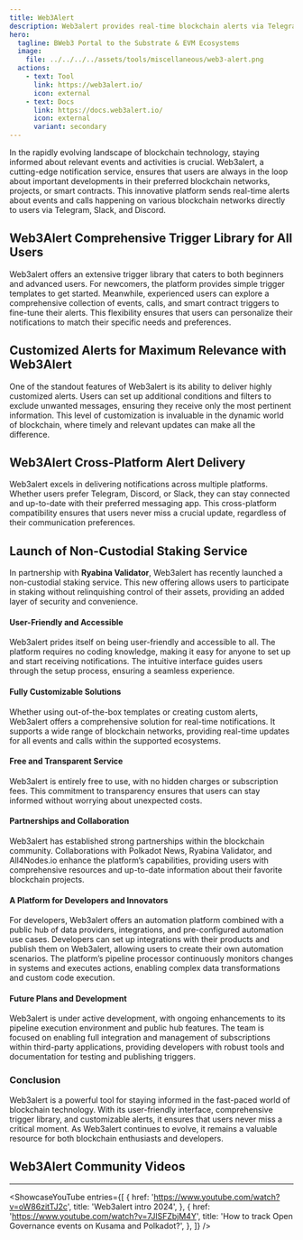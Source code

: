 ```yaml
---
title: Web3Alert
description: Web3alert provides real-time blockchain alerts via Telegram, Slack, and Discord, keeping users informed about relevant events and activities.
hero:
  tagline: BWeb3 Portal to the Substrate & EVM Ecosystems
  image: 
    file: ../../../../assets/tools/miscellaneous/web3-alert.png
  actions:
    - text: Tool
      link: https://web3alert.io/
      icon: external
    - text: Docs
      link: https://docs.web3alert.io/
      icon: external
      variant: secondary
---
```



In the rapidly evolving landscape of blockchain technology, staying informed about relevant events and activities is crucial. Web3alert, a cutting-edge notification service, ensures that users are always in the loop about important developments in their preferred blockchain networks, projects, or smart contracts. This innovative platform sends real-time alerts about events and calls happening on various blockchain networks directly to users via Telegram, Slack, and Discord.

## Web3Alert Comprehensive Trigger Library for All Users
Web3alert offers an extensive trigger library that caters to both beginners and advanced users. For newcomers, the platform provides simple trigger templates to get started. Meanwhile, experienced users can explore a comprehensive collection of events, calls, and smart contract triggers to fine-tune their alerts. This flexibility ensures that users can personalize their notifications to match their specific needs and preferences.

## Customized Alerts for Maximum Relevance with Web3Alert
One of the standout features of Web3alert is its ability to deliver highly customized alerts. Users can set up additional conditions and filters to exclude unwanted messages, ensuring they receive only the most pertinent information. This level of customization is invaluable in the dynamic world of blockchain, where timely and relevant updates can make all the difference.

## Web3Alert Cross-Platform Alert Delivery
Web3alert excels in delivering notifications across multiple platforms. Whether users prefer Telegram, Discord, or Slack, they can stay connected and up-to-date with their preferred messaging app. This cross-platform compatibility ensures that users never miss a crucial update, regardless of their communication preferences.

## Launch of Non-Custodial Staking Service
In partnership with **Ryabina Validator**, Web3alert has recently launched a non-custodial staking service. This new offering allows users to participate in staking without relinquishing control of their assets, providing an added layer of security and convenience.

#### User-Friendly and Accessible
Web3alert prides itself on being user-friendly and accessible to all. The platform requires no coding knowledge, making it easy for anyone to set up and start receiving notifications. The intuitive interface guides users through the setup process, ensuring a seamless experience.

#### Fully Customizable Solutions
Whether using out-of-the-box templates or creating custom alerts, Web3alert offers a comprehensive solution for real-time notifications. It supports a wide range of blockchain networks, providing real-time updates for all events and calls within the supported ecosystems.

#### Free and Transparent Service
Web3alert is entirely free to use, with no hidden charges or subscription fees. This commitment to transparency ensures that users can stay informed without worrying about unexpected costs.

#### Partnerships and Collaboration
Web3alert has established strong partnerships within the blockchain community. Collaborations with Polkadot News, Ryabina Validator, and All4Nodes.io enhance the platform’s capabilities, providing users with comprehensive resources and up-to-date information about their favorite blockchain projects.

#### A Platform for Developers and Innovators
For developers, Web3alert offers an automation platform combined with a public hub of data providers, integrations, and pre-configured automation use cases. Developers can set up integrations with their products and publish them on Web3alert, allowing users to create their own automation scenarios. The platform’s pipeline processor continuously monitors changes in systems and executes actions, enabling complex data transformations and custom code execution.

#### Future Plans and Development
Web3alert is under active development, with ongoing enhancements to its pipeline execution environment and public hub features. The team is focused on enabling full integration and management of subscriptions within third-party applications, providing developers with robust tools and documentation for testing and publishing triggers.

### Conclusion
Web3alert is a powerful tool for staying informed in the fast-paced world of blockchain technology. With its user-friendly interface, comprehensive trigger library, and customizable alerts, it ensures that users never miss a critical moment. As Web3alert continues to evolve, it remains a valuable resource for both blockchain enthusiasts and developers.

## Web3Alert Community Videos
------------
<ShowcaseYouTube
  entries={[
    {
      href: 'https://www.youtube.com/watch?v=oW86zitTJ2c',
      title: 'Web3alert intro 2024',
    },
       {
      href: 'https://www.youtube.com/watch?v=7JlSFZbjM4Y',
      title: 'How to track Open Governance events on Kusama and Polkadot?',
    },
  ]} />
